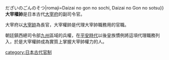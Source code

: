 {{japanese|japanese=大宰権帥|kana=だざいのごんのそち{{`}}だざいのごんのそつ|romaji=Daizai no gon no sochi, Daizai no Gon no sotsu}}
'''大宰權帥'''是日本古代[[大宰府|大宰府]]的副司令官。

大宰府以[[大宰帥|大宰帥]]為長官，大宰權帥是代理大宰帥職務用的官職。

朝廷鎮西總司令部[[九州_(日本)|九州]]區域的兵權，在[[平安時代|平安時代]]以後皇族慣例將這項代理職務列入，於是大宰權帥成為實質上掌握大宰帥權力的人。

[[category:日本古代官制|category:日本古代官制]]